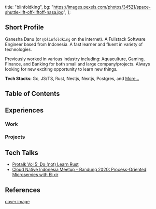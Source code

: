   title: "blinfoldking",
  bg: "https://images.pexels.com/photos/34521/space-shuttle-lift-off-liftoff-nasa.jpg",
};

## Short Profile

Ganesha Danu (or `@blinfoldking` on the internet). A Fullstack Software Engineer based from Indonesia. A fast learner and fluent in variety of technologies.

Previously worked in various industry including: Aquaculture, Gaming, Finance, and Banking for both small and large company/projects. Always looking for new exciting opportunity to learn new things.

**Tech Stacks**: Go, JS/TS, Rust, Nestjs, Nextjs, Postgres, and [More...](https://github.com/blinfoldking)

## Table of Contents

## Experiences

### Work

### Projects

## Tech Talks

- [Protalk Vol 5: Do (not) Learn Rust](https://shorturl.at/8w0IZ)
- [Cloud Native Indonesia Meetup - Bandung 2020: Process-Oriented Microservies with Elixir](https://github.com/cloudnative-id/meetups/tree/master/bandung)

## References
[cover image](https://www.pexels.com/photo/launching-of-white-space-shuttle-34521/)
